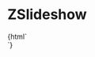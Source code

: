 
<Meta
  title="Snowflakes/ZSlideshow"
  component="z-slideshow"
/>

# ZSlideshow

<Canvas>
  <Story name="ZSlideshow-sample">{html`<div style="width:500px;">
    <z-slideshow
      data='["https://cdn.pixabay.com/photo/2015/03/28/16/40/lake-696098_960_720.jpg","https://cdn.pixabay.com/photo/2013/02/21/19/06/drink-84533_960_720.jpg","https://cdn.pixabay.com/photo/2016/04/18/22/05/seashells-1337565_960_720.jpg"]'
    ></z-slideshow>
  </div>`}</Story>
</Canvas>

<ArgsTable of="z-slideshow" />
